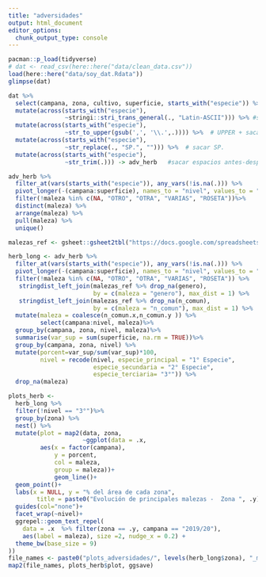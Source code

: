 ```yaml
---
title: "adversidades"
output: html_document
editor_options: 
  chunk_output_type: console
---
```


```r
pacman::p_load(tidyverse) 
# dat <- read_csv(here::here("data/clean_data.csv"))
load(here::here("data/soy_dat.Rdata"))
glimpse(dat)
```

```r
dat %>% 
  select(campana, zona, cultivo, superficie, starts_with("especie")) %>% 
  mutate(across(starts_with("especie"), 
                ~stringi::stri_trans_general(., "Latin-ASCII"))) %>% #sacar acentos
  mutate(across(starts_with("especie"), 
                ~str_to_upper(gsub(',', '\\.',.)))) %>%  # UPPER + sacar ","
  mutate(across(starts_with("especie"), 
                ~str_replace(., "SP.", ""))) %>%  # sacar SP.
  mutate(across(starts_with("especie"), 
                ~str_trim(.))) -> adv_herb   #sacar espacios antes-desp
```

```r
adv_herb %>%
  filter_at(vars(starts_with("especie")), any_vars(!is.na(.))) %>%
  pivot_longer(-(campana:superficie), names_to = "nivel", values_to = "maleza")%>% 
  filter(!maleza %in% c(NA, "OTRO", "OTRA", "VARIAS", "ROSETA"))%>%   
  distinct(maleza) %>%
  arrange(maleza) %>% 
  pull(maleza) %>%
  unique() 

malezas_ref <- gsheet::gsheet2tbl("https://docs.google.com/spreadsheets/d/1YL6vwgVu1nyMuZLRZw5uMav7cMt2mDXd7mI2S8Q6Q7c/edit#gid=950522321")

herb_long <- adv_herb %>%
  filter_at(vars(starts_with("especie")), any_vars(!is.na(.))) %>%
  pivot_longer(-(campana:superficie), names_to = "nivel", values_to = "maleza")%>% 
  filter(!maleza %in% c(NA, "OTRO", "OTRA", "VARIAS", "ROSETA")) %>% 
   stringdist_left_join(malezas_ref %>% drop_na(genero), 
                        by = c(maleza = "genero"), max_dist = 1) %>%
   stringdist_left_join(malezas_ref %>% drop_na(n_comun), 
                        by = c(maleza = "n_comun"), max_dist = 1) %>%
  mutate(maleza = coalesce(n_comun.x,n_comun.y )) %>%
         select(campana:nivel, maleza)%>%
  group_by(campana, zona, nivel, maleza)%>%
  summarise(var_sup = sum(superficie, na.rm = TRUE))%>%  
  group_by(campana, zona, nivel) %>% 
  mutate(porcent=var_sup/sum(var_sup)*100, 
         nivel = recode(nivel, especie_principal = "1° Especie", 
                        especie_secundaria = "2° Especie", 
                        especie_terciaria= "3°")) %>% 
  drop_na(maleza)
```

```r
plots_herb <- 
  herb_long %>%
  filter(!nivel == "3°")%>%
  group_by(zona) %>%
  nest() %>%
  mutate(plot = map2(data, zona, 
                     ~ggplot(data = .x,  
         aes(x = factor(campana), 
             y = porcent, 
             col = maleza, 
             group = maleza))+
             geom_line()+
  geom_point()+
  labs(x = NULL, y = "% del área de cada zona",
        title = paste0("Evolución de principales malezas -  Zona ", .y))+
  guides(col="none")+
  facet_wrap(~nivel)+
  ggrepel::geom_text_repel(
    data = .x  %>% filter(zona == .y, campana == "2019/20"),
    aes(label = maleza), size =2, nudge_x = 0.2) +
  theme_bw(base_size = 9)
))
file_names <- paste0("plots_adversidades/", levels(herb_long$zona), "_malezas.png")
map2(file_names, plots_herb$plot, ggsave)
```

